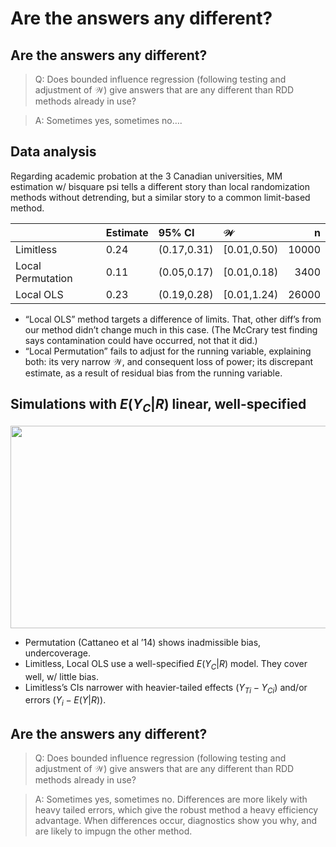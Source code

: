 
# Are the answers any different?

## Are the answers any different? {.build}

> Q: Does bounded influence regression (following testing and adjustment of $\mathcal{W}$) give answers that are any different than RDD methods already in use?

> A: Sometimes yes, sometimes no....


##  Data analysis

 Regarding academic probation at the 3 Canadian universities, MM estimation w/ bisquare psi tells a different story than local randomization methods without detrending, but a similar story to a common limit-based method.
 
|                  |Estimate |95\% CI     |$\mathcal{W}$ |n     |
|:-----------------|:--------|:-----------|:-------------|-----:|
|Limitless         |0.24     |(0.17,0.31) |[0.01,0.50)   | 10000|
|Local Permutation |0.11     |(0.05,0.17) |[0.01,0.18)   |  3400|
|Local OLS         |0.23     |(0.19,0.28) |[0.01,1.24)   | 26000| 

<div class="notes"> 

- "Local OLS" method targets a difference of limits.  That, other diff's
  from our method didn't change much in this case. (The McCrary test
  finding says contamination could have occurred, not that it did.)
-  "Local Permutation" fails to adjust for the running variable, explaining both:
its very narrow $\mathcal{W}$, and consequent loss of power; its discrepant estimate, as a result of residual bias from the running variable.
    
</div>


## Simulations with $E(Y_C | R)$ linear, well-specified {.build .smaller}

 <img src="images/tab-levelSimulation.jpg" width="768px" height="324px" />

- Permutation (Cattaneo et al '14) shows inadmissible bias, undercoverage.
- Limitless, Local OLS use a well-specified $E(Y_C | R)$ model. They cover well, w/ little bias.
- Limitless's CIs narrower with heavier-tailed effects ($Y_{Ti}-Y_{Ci}$) and/or errors ($Y_i-E(Y | R)$). 



## Are the answers any different?

> Q: Does bounded influence regression (following testing and adjustment of $\mathcal{W}$) give answers that are any different than RDD methods already in use?

> A: Sometimes yes, sometimes no. Differences are more likely with heavy tailed errors, which give the robust method a heavy efficiency advantage. When differences occur, diagnostics show you why, and are likely to impugn the other method.

